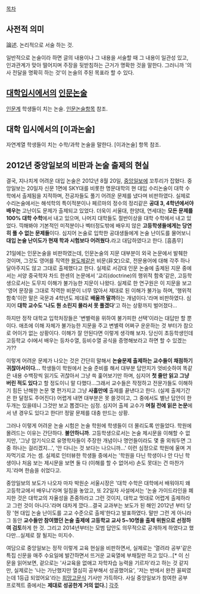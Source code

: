 [[목차]]

== 사전적 의미 ==
論述. 논리적으로 서술 하는 것.

일반적으로 논술이라 하면 글의 내용이나 그 내용을 서술할 때 그 내용이 일관성 있고, 인과관계가 맞아 떨어지며 주장을 뒷받침하는 근거가 명확한 것을 말한다. 그러니까 '의사 전달을 명확히 하는 것'이 논술의 주된 목표라 할 수 있다.

== [[대학입시]]에서의 [[인문논술]] ==
[[인문계]] 학생들이 치는 논술. [[인문논술]]항목 참조.

== 대학 입시에서의 [이과논술] ==
자연계열 학생들이 치는 수학/과학 논술을 말한다. [이과논술] 항목 참조.

== 2012년 중앙일보의 비판과 논술 출제의 현실 ==
결국, 지나치게 어려운 대입 논술은 2012년 8월 20일, [[중앙일보]]에 꼬투리가 잡혔다. 중앙일보는 20일자 신문 1면에 SKY대를 비롯한 명문대학의 현 대입 수리논술이 대학 수학에서 출제됨을 지적하며, 전공자들도 풀기 어려운 문제를 냈다며 비판하였다. 실제로 수리논술에서는 해석학의 특이적분이나 페르마의 정수의 정리같은 '''공대 3, 4학년에서야 배우는''' 고난이도 문제가 출제되고 있었다. 더욱이 서울대, 한양대, 연세대는 '''모든 문제를 100% 대학 수학'''에서 내고 있으며, 나머지 대학들도 절반이상을 대학 수학에서 내고 있었다. 끽해봐야 기본적인 미적분이나 벡터정도밖에 배우지 않은 '''고등학생들에게는 당연히 풀 수 없는 문제들'''이다. 심지어 논술로 입학한 공대생들에게 논술 난이도를 물어보니 '''대입 논술 난이도가 현재 학과 시험보다 어려웠다.'''라고 대답하였다고 한다. [흠좀무]

21일에는 인문논술을 비판하였는데, 인문논술의 지문 대부분이 외국 논문에서 발췌한 것이며, 그것도 영어를 직역한 [[왈도체]]같은 비문(非文)으로, 전문용어에 대해 각주 하나 달아주지도 않고 그대로 출제했다고 한다. 실제로 서강대 인문 논술에 출제된 지문 중에서는 서양 중국학자 차드 한센의 논문에서 '교리(doctrine)의 행위적 함축'같은, 고등학생으로서는 도무지 이해가 불가능한 지문이 나왔다. 실제로 한 연구원은 이 지문을 보고 '영어 문장을 그대로 직역한 비문이 너무 많아서 제대로 된 이해가 불가능 하며, '행위적 함축'이란 말은 국문과 4학년도 제대로 '''배울까 말까'''하는 개념이다.'라며 비판하였다. 심지어 '''대학 교수도 '나도 뭔 소린지 몰라서 못 풀겠다''''고 하는 상황까지 벌어졌다...

하지만 정작 대학교 입학처장들은 '변별력을 위하여 불가피한 선택'이라는 대답만 할 뿐이다. 애초에 이해 자체가 불가능한 지문을 주고 변별력 어쩌구 운운하는 것 부터가 참으로 어이가 없는 상황이다. 이해가 잘 안된다면 이렇게 생각해 보자. 당신이 초등학생인데 고등학교 수I에서 배우는 등차수열, 등비수열 공식을 증명해보라고 하면 할 수 있겠는가??  

이렇게 어려운 문제가 나오는 것은 간단히 말해서 '''논술문제 출제하는 교수들이 채점하기 귀찮아서이다...''' 학생들이 학원에서 논술 준비를 해서 대부분 답안지가 엇비슷하여 똑같은 내용 수백장씩 읽기도 귀찮아서 그냥 쓱 훑어보기만 하며, 심지어 '''첫 줄만 읽고 그냥 버린 적도 있다'''고 할 정도이니 말 다했다...그래서 교수들은 작정하고 전문가들도 이해하기 힘든 난해한 논문 몇 편가지고 그냥 '''사흘만에''' 출제를 끝낸다고 한다. (실제 출제기간은 한 달정도 주어진다) 어렵게 내면 대부분은 못 쓸것이고, 그 중에서도 별난 답안이 한 두개는 있을테니 그것만 보고 뽑겠다는 심정. 심지어 출제 교수가 '''며칠 전에 읽은 논문'''에서 낸 경우도 있다고 한다!! 정말 문제를 대충 만드는 상황.

그러나 이렇게 어려운 논술 시험은 논술 학원에 학생들이 더 몰리도록 만들었다. 학원에 몰려드는 이유는 간단하다. '''불안하니까'''. 고등학생으로서는 논술 제시문을 이해할 수 없지만, '그냥 암기식으로 유명학자들이 주장한 개념이나 명언들이라도 몇 줄 외워두면 그 중 하나는 걸리겠지...', '안 다니는 것 보다는 나으니까...' 이런 심정으로 학원에 울며 겨자먹기로 가는 셈. 실제로 인터뷰한 학생들 중에서는 '학원을 다닌 학생이나 안 다닌 학생이나 처음 보는 제시문을 보면 둘 다 (이해를 할 수 없어서) 손도 못대는 건 마찬가지.'라며 한숨을 쉬었다고.

중앙일보의 보도가 나오자 마자 박원순 서울시장은 '대학 수학은 대학에서 배워야지 왜 고등학교에서 배우냐'라며 일침을 놓았고, 또 22일자 사설에서는 '논술 가이드라인을 폐지한 것은 대학교의 자율성을 존중하라고 그런 것이지, 대학교 멋대로 어렵게 출제하라고 그런 것이 아니다.'라며 대차게 깠다...결국 교과부는 보도가 된 해인 2012년 부터 당장 '현 대입 논술 난이도를 고교 수준으로 출제'한다고 발표하였다. 말만 그런 게 아니라 그 동안 '''교수들만 참여했던 논술 출제에 고등학교 교사 5~10명을 출제 위원으로 선정하여 검토'''하게 한 것. 그리고 2014년부터는 모범 답안도 의무적으로 공개하게 하였다고 했다만...실제로 잘 될지는 미지수. 

여담으로 중앙일보는 정작 이렇게 교육 현실을 비판하면서, 실제로는 '열려라 공부'같은 특집 신문을 매주 수요일에 발간하면서 뜨거운 교육열에 부채질만 하고 있다...[* 이 신문을 읽어보면, 겉으로는 '사교육을 없애고 자학자습 능력을 기르자'라고 하는 것 같지만, 실제로는 '나는 가난했지만 열심히 공부해서 성공했어요', '저는 반에서 완전 꼴찌였는데 1등급 되었어요'라는 [[희망고문]]식 기사만 가득하다. 사실 중앙일보가 참여한 공부 프로젝트 중에서는 '''제대로 성공한게 거의 없다.''']  
[[각주]]
